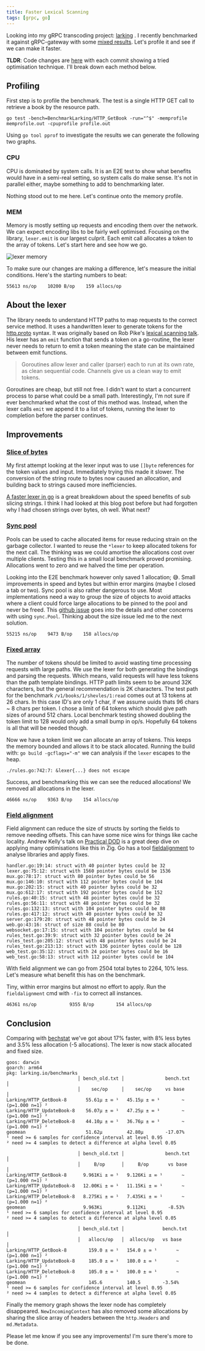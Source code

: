 ```yaml
---
title: Faster Lexical Scanning
tags: [grpc, go]
---
```


Looking into my gRPC transcoding project: [larking](https://github.com/emcfarlane/larking) . I recently benchmarked it against gRPC-gateway with some [mixed results](https://github.com/emcfarlane/larking/pull/77). Let's profile it and see if we can make it faster. 

**TLDR**: Code changes are [here](https://github.com/emcfarlane/larking/pull/79) with each commit showing a tried optimisation technique. I'll break down each method below.

## Profiling
First step is to profile the benchmark. The test is a single HTTP GET call to retrieve a book by the resource path.
```
go test -bench=BenchmarkLarking/HTTP_GetBook -run="^$" -memprofile memprofile.out -cpuprofile profile.out
```
Using `go tool pprof` to investigate the results we can generate the following two graphs.

### CPU

<object width="100%" height="500px" type="image/svg+xml" data="/content/profiling/cpu_profile.svg"></object>

CPU is dominated by system calls. It is an E2E test to show what benefits would have in a semi-real setting, so system calls do make sense. It's not in parallel either, maybe something to add to benchmarking later.

Nothing stood out to me here. Let's continue onto the memory profile. 

### MEM

<object width="100%" height="500px" type="image/svg+xml" data="/content/profiling/mem_profile.svg"></object>

Memory is mostly setting up requests and encoding them over the network. We can expect encoding libs to be fairly well optimised. Focusing on the library, `lexer.emit`  is our largest culprit. Each emit call allocates a token to the array of tokens. Let's start here and see how we go.

![lexer memory](/content/profiling/mem_lexer.png)

To make sure our changes are making a difference, let's measure the initial conditions. Here's the starting numbers to beat:
```
55613 ns/op    10200 B/op    159 allocs/op
```

## About the lexer
The library needs to understand HTTP paths to map requests to the correct service method. It uses a handwritten lexer to generate tokens for the [http.proto](https://github.com/googleapis/googleapis/blob/master/google/api/http.proto#L44) syntax. It was originally based on Rob Pike's [lexical scanning talk](https://www.youtube.com/watch?v=HxaD_trXwRE).  His lexer has an `emit` function that sends a token on a go-routine, the lexer never needs to return to emit a token meaning the state can be maintained between emit functions. 
> Goroutines allow lexer and caller (parser) each to run at its own rate, as clean sequential code. 
> Channels give us a clean way to emit tokens.

Goroutines are cheap, but still not free. I didn't want to start a concurrent process to parse what could be a small path. Interestingly, I'm not sure if ever benchmarked what the cost of this method was. Instead, when the lexer calls `emit` we append it to a list of tokens, running the lexer to completion before the parser continues. 

## Improvements

### [Slice of bytes](https://github.com/emcfarlane/larking/pull/79/commits/6f07c71bf940d8a0a0ef4e42142e81c99fe4ea95)
My first attempt looking at the lexer input was to use `[]byte` references for the token values and input. Immediately trying this made it slower. The conversion of the string route to bytes now caused an allocation, and building back to strings caused more inefficiencies.

[A faster lexer in go](https://eli.thegreenplace.net/2022/a-faster-lexer-in-go/) is a great breakdown about the speed benefits of sub slicing strings. I think I had looked at this blog post before but had forgotten why I had chosen strings over bytes, oh well. What next?

### [Sync pool](https://github.com/emcfarlane/larking/pull/79/commits/a7b290ace2854f1c3954d234447c31e29a1c3e0e)
Pools can be used to cache allocated items for reuse reducing strain on the garbage collector. I wanted to reuse the `*lexer` to keep allocated tokens for the next call. The thinking was we could amortise the allocations cost over multiple clients. Testing this in a small local benchmark proved promising. Allocations went to zero and we halved the time per operation.

Looking into the E2E benchmark however only saved 1 allocation; 😅. Small improvements in speed and bytes but within error margins (maybe I closed a tab or two).  Sync pool is also rather dangerous to use. Most implementations need a way to group the size of objects to avoid attacks where a client could force large allocations to be pinned to the pool and never be freed. This [github issue](https://github.com/golang/go/issues/23199) goes into the details and other concerns with using `sync.Pool`. Thinking about the size issue led me to the next solution.
```
55215 ns/op    9473 B/op    158 allocs/op
```

### [Fixed array](https://github.com/emcfarlane/larking/pull/79/commits/459e9b58ae0fd7a44d5927b94ba310b47b11c564)
The number of tokens should be limited to avoid wasting time processing requests with large paths. We use the lexer for both generating the bindings and parsing the requests. Which means, valid requests will have less tokens than the path template bindings. HTTP path limits seem to be around 32K characters, but the general recommendation is 2K characters. The test path for the benchmark `/v1/books/1/shevles/1:read` comes out at 13 tokens at 26 chars. In this case ID's are only 1 char, if we assume uuids thats 96 chars ~ 8 chars per token. I chose a limit of 64 tokens which should give path sizes of around 512 chars. Local benchmark testing showed doubling the token limit to 128 would only add a small bump in op/s. Hopefully 64 tokens is all that will be needed though.

Now we have a token limit we can allocate an array of tokens. This keeps the memory bounded and allows it to be stack allocated. Running the build with: `go build -gcflags="-m"` we can analysis if the `lexer` escapes to the heap.

```
./rules.go:742:7: &lexer{...} does not escape
```
Success, and benchmarking this we can see the reduced allocations! We removed all allocations in the lexer.
```
46666 ns/op    9363 B/op    154 allocs/op
```

### [Field alignment](https://github.com/emcfarlane/larking/pull/79/commits/d25c033c25087b54144aacf33d176a528bad469b0)
Field alignment can reduce the size of structs by sorting the fields to remove needing offsets. This can have some nice wins for things like cache locality. Andrew Kelly's talk on [Practical DOD](https://vimeo.com/649009599) is a great deep dive on applying many optimisations like this in Zig. Go has a tool [fieldalignment](golang.org/x/tools/go/analysis/passes/fieldalignment/cmd/fieldalignment) to analyse libraries and apply fixes.

```
handler.go:19:14: struct with 40 pointer bytes could be 32
lexer.go:75:12: struct with 1560 pointer bytes could be 1536
mux.go:78:17: struct with 80 pointer bytes could be 56
mux.go:146:10: struct with 112 pointer bytes could be 104
mux.go:202:15: struct with 40 pointer bytes could be 32
mux.go:612:17: struct with 192 pointer bytes could be 152
rules.go:40:15: struct with 48 pointer bytes could be 32
rules.go:56:11: struct with 48 pointer bytes could be 32
rules.go:132:13: struct with 104 pointer bytes could be 88
rules.go:417:12: struct with 40 pointer bytes could be 32
server.go:179:20: struct with 48 pointer bytes could be 24
web.go:43:16: struct of size 88 could be 80
websocket.go:17:15: struct with 104 pointer bytes could be 64
rules_test.go:39:9: struct with 32 pointer bytes could be 24
rules_test.go:205:12: struct with 48 pointer bytes could be 24
rules_test.go:213:13: struct with 136 pointer bytes could be 128
web_test.go:35:12: struct with 24 pointer bytes could be 16
web_test.go:58:13: struct with 112 pointer bytes could be 104
```
With field alignment we can go from 2504 total bytes to 2264, 10% less. Let's measure what benefit this has on the benchmark.

Tiny, within error margins but almost no effort to apply. Run the `fieldalignment` cmd with `-fix` to correct all instances.  
```
46361 ns/op            9355 B/op        154 allocs/op
```

## Conclusion
Comparing with [bechstat](https://pkg.go.dev/golang.org/x/perf/cmd/benchstat) we've got about 17% faster, with 8% less bytes and 3.5% less allocation (-5 allocations). The lexer is now stack allocated and fixed size. 
 
```
goos: darwin
goarch: arm64
pkg: larking.io/benchmarks
                          │ bench_old.txt │               bench.txt               │
                          │    sec/op     │    sec/op     vs base                 │
Larking/HTTP_GetBook-8       55.61µ ± ∞ ¹   45.15µ ± ∞ ¹        ~ (p=1.000 n=1) ²
Larking/HTTP_UpdateBook-8    56.07µ ± ∞ ¹   47.25µ ± ∞ ¹        ~ (p=1.000 n=1) ²
Larking/HTTP_DeleteBook-8    44.10µ ± ∞ ¹   36.76µ ± ∞ ¹        ~ (p=1.000 n=1) ²
geomean                      51.62µ         42.80µ        -17.07%
¹ need >= 6 samples for confidence interval at level 0.95
² need >= 4 samples to detect a difference at alpha level 0.05

                          │ bench_old.txt │               bench.txt               │
                          │     B/op      │     B/op       vs base                │
Larking/HTTP_GetBook-8      9.961Ki ± ∞ ¹   9.126Ki ± ∞ ¹       ~ (p=1.000 n=1) ²
Larking/HTTP_UpdateBook-8   12.00Ki ± ∞ ¹   11.15Ki ± ∞ ¹       ~ (p=1.000 n=1) ²
Larking/HTTP_DeleteBook-8   8.275Ki ± ∞ ¹   7.435Ki ± ∞ ¹       ~ (p=1.000 n=1) ²
geomean                     9.963Ki         9.112Ki        -8.53%
¹ need >= 6 samples for confidence interval at level 0.95
² need >= 4 samples to detect a difference at alpha level 0.05

                          │ bench_old.txt │              bench.txt              │
                          │   allocs/op   │  allocs/op   vs base                │
Larking/HTTP_GetBook-8        159.0 ± ∞ ¹   154.0 ± ∞ ¹       ~ (p=1.000 n=1) ²
Larking/HTTP_UpdateBook-8     185.0 ± ∞ ¹   180.0 ± ∞ ¹       ~ (p=1.000 n=1) ²
Larking/HTTP_DeleteBook-8     105.0 ± ∞ ¹   100.0 ± ∞ ¹       ~ (p=1.000 n=1) ²
geomean                       145.6         140.5        -3.54%
¹ need >= 6 samples for confidence interval at level 0.95
² need >= 4 samples to detect a difference at alpha level 0.05
```

Finally the memory graph shows the lexer node has completely disappeared. `NewIncomingContext` has also removed some allocations by sharing the slice array of headers between the `http.Headers` and `md.Metadata`.

<object width="100%" height="500px" type="image/svg+xml" data="/content/profiling/mem_profile_final.svg"></object>

Please let me know if you see any improvements! I'm sure there's more to be done.
